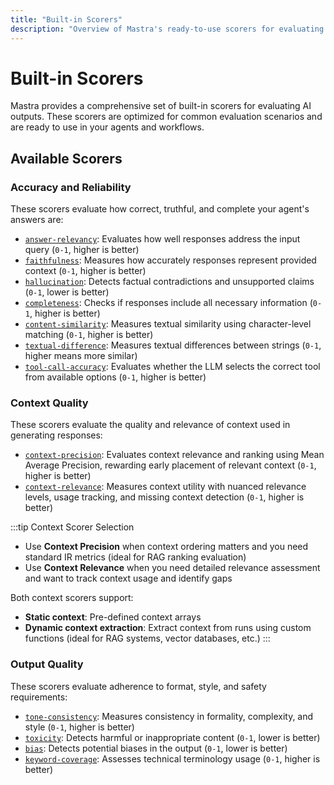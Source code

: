 ```yaml
---
title: "Built-in Scorers"
description: "Overview of Mastra's ready-to-use scorers for evaluating AI outputs across quality, safety, and performance dimensions."
---
```


# Built-in Scorers

Mastra provides a comprehensive set of built-in scorers for evaluating AI outputs. These scorers are optimized for common evaluation scenarios and are ready to use in your agents and workflows.

## Available Scorers

### Accuracy and Reliability

These scorers evaluate how correct, truthful, and complete your agent's answers are:

- [`answer-relevancy`](/reference/scorers/answer-relevancy): Evaluates how well responses address the input query (`0-1`, higher is better)
- [`faithfulness`](/reference/scorers/faithfulness): Measures how accurately responses represent provided context (`0-1`, higher is better)
- [`hallucination`](/reference/scorers/hallucination): Detects factual contradictions and unsupported claims (`0-1`, lower is better)
- [`completeness`](/reference/scorers/completeness): Checks if responses include all necessary information (`0-1`, higher is better)
- [`content-similarity`](/reference/scorers/content-similarity): Measures textual similarity using character-level matching (`0-1`, higher is better)
- [`textual-difference`](/reference/scorers/textual-difference): Measures textual differences between strings (`0-1`, higher means more similar)
- [`tool-call-accuracy`](/reference/scorers/tool-call-accuracy): Evaluates whether the LLM selects the correct tool from available options (`0-1`, higher is better)

### Context Quality

These scorers evaluate the quality and relevance of context used in generating responses:

- [`context-precision`](/reference/scorers/context-precision): Evaluates context relevance and ranking using Mean Average Precision, rewarding early placement of relevant context (`0-1`, higher is better)
- [`context-relevance`](/reference/scorers/context-relevance): Measures context utility with nuanced relevance levels, usage tracking, and missing context detection (`0-1`, higher is better)

:::tip Context Scorer Selection
- Use **Context Precision** when context ordering matters and you need standard IR metrics (ideal for RAG ranking evaluation)
- Use **Context Relevance** when you need detailed relevance assessment and want to track context usage and identify gaps

Both context scorers support:
- **Static context**: Pre-defined context arrays
- **Dynamic context extraction**: Extract context from runs using custom functions (ideal for RAG systems, vector databases, etc.)
:::

### Output Quality

These scorers evaluate adherence to format, style, and safety requirements:

- [`tone-consistency`](/reference/scorers/tone-consistency): Measures consistency in formality, complexity, and style (`0-1`, higher is better)
- [`toxicity`](/reference/scorers/toxicity): Detects harmful or inappropriate content (`0-1`, lower is better)
- [`bias`](/reference/scorers/bias): Detects potential biases in the output (`0-1`, lower is better)
- [`keyword-coverage`](/reference/scorers/keyword-coverage): Assesses technical terminology usage (`0-1`, higher is better)